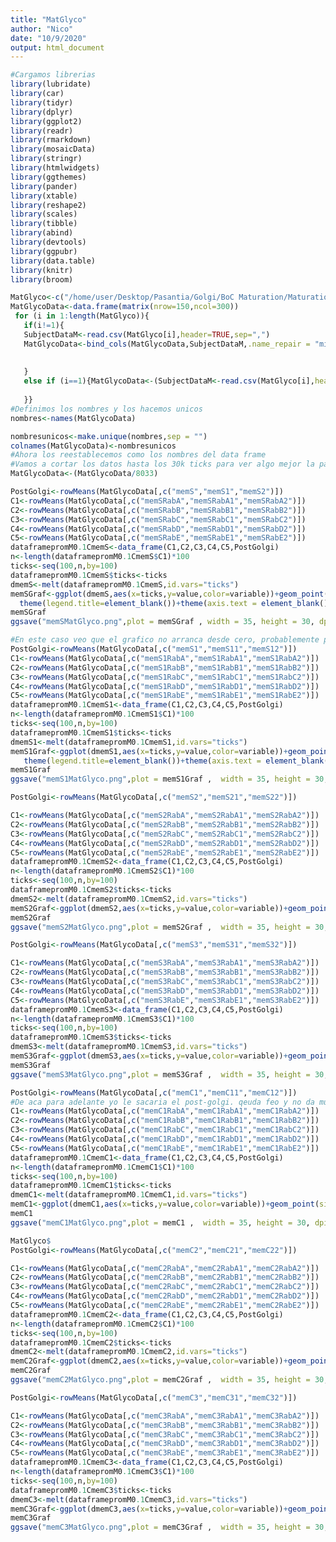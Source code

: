 ```yaml
---
title: "MatGlyco"
author: "Nico"
date: "10/9/2020"
output: html_document
---
```

```r
#Cargamos librerias
library(lubridate)
library(car)
library(tidyr)
library(dplyr)
library(ggplot2)
library(readr)
library(rmarkdown)
library(mosaicData)
library(stringr)
library(htmlwidgets)
library(ggthemes)
library(pander)
library(xtable)
library(reshape2)
library(scales)
library(tibble)
library(abind)
library(devtools)
library(ggpubr)
library(data.table)
library(knitr)
library(broom)
```

```r
MatGlyco<-c("/home/user/Desktop/Pasantia/Golgi/BoC Maturation/MaturationGlyco/ResultsIntrTransp3-1.csv","/home/user/Desktop/Pasantia/Golgi/BoC Maturation/MaturationGlyco/ResultsIntrTransp3-2.csv","/home/user/Desktop/Pasantia/Golgi/BoC Maturation/MaturationGlyco/ResultsIntrTransp3-3.csv")
MatGlycoData<-data.frame(matrix(nrow=150,ncol=300))
 for (i in 1:length(MatGlyco)){
   if(i!=1){ 
   SubjectDataM<-read.csv(MatGlyco[i],header=TRUE,sep=",")
   MatGlycoData<-bind_cols(MatGlycoData,SubjectDataM,.name_repair = "minimal")#El minimal indica que no haya reparacion de nombres
   
   
   }
   else if (i==1){MatGlycoData<-(SubjectDataM<-read.csv(MatGlyco[i],header=TRUE,sep=","))
   
   }}
#Definimos los nombres y los hacemos unicos
nombres<-names(MatGlycoData)

nombresunicos<-make.unique(nombres,sep = "")
colnames(MatGlycoData)<-nombresunicos
#Ahora los reestablecemos como los nombres del data frame
#Vamos a cortar los datos hasta los 30k ticks para ver algo mejor la parte importante del transporte y normalizarlos
MatGlycoData<-(MatGlycoData/8033)

```


```r
PostGolgi<-rowMeans(MatGlycoData[,c("memS","memS1","memS2")])
C1<-rowMeans(MatGlycoData[,c("memSRabA","memSRabA1","memSRabA2")])
C2<-rowMeans(MatGlycoData[,c("memSRabB","memSRabB1","memSRabB2")])
C3<-rowMeans(MatGlycoData[,c("memSRabC","memSRabC1","memSRabC2")])
C4<-rowMeans(MatGlycoData[,c("memSRabD","memSRabD1","memSRabD2")])
C5<-rowMeans(MatGlycoData[,c("memSRabE","memSRabE1","memSRabE2")])
dataframepromM0.1CmemS<-data_frame(C1,C2,C3,C4,C5,PostGolgi)
n<-length(dataframepromM0.1CmemS$C1)*100
ticks<-seq(100,n,by=100)
dataframepromM0.1CmemS$ticks<-ticks
dmemS<-melt(dataframepromM0.1CmemS,id.vars="ticks")
memSGraf<-ggplot(dmemS,aes(x=ticks,y=value,color=variable))+geom_point(size=45)+geom_line(size=20)+labs(x="",y="")+scale_color_manual(values = c("C1" = "blue", "C2" = "skyblue2","C3"="green4","C4"="red","C5"="yellow","PostGolgi"="grey1"))+theme_classic()+theme(text=element_text(size = 30))+ theme(legend.position="none") +
  theme(legend.title=element_blank())+theme(axis.text = element_blank())+theme(plot.title = element_text(hjust=0.5))+theme(axis.title.x = element_text(vjust=1))+theme(axis.title.y = element_text(vjust=2.2))+theme(legend.text = element_text(size =15 ))+theme(legend.text = element_text(size = 50))+theme(axis.line = element_line(size=12),axis.ticks = element_line(colour = "black", size = 10))+theme( axis.ticks.length=unit(2, "cm"),axis.ticks.margin=unit(0.5,"cm"))+ylim(0, 1.2)+scale_x_continuous(breaks=c(0,15000,30000))
memSGraf
ggsave("memSMatGlyco.png",plot = memSGraf , width = 35, height = 30, dpi = 200, units = "in", device='png')
```

```r
#En este caso veo que el grafico no arranca desde cero, probablemente porque en el momento cero no estaba presente dicho sustrato, ya que es una proteina que entra sin glicosilacion
PostGolgi<-rowMeans(MatGlycoData[,c("memS1","memS11","memS12")])
C1<-rowMeans(MatGlycoData[,c("memS1RabA","memS1RabA1","memS1RabA2")])
C2<-rowMeans(MatGlycoData[,c("memS1RabB","memS1RabB1","memS1RabB2")])
C3<-rowMeans(MatGlycoData[,c("memS1RabC","memS1RabC1","memS1RabC2")])
C4<-rowMeans(MatGlycoData[,c("memS1RabD","memS1RabD1","memS1RabD2")])
C5<-rowMeans(MatGlycoData[,c("memS1RabE","memS1RabE1","memS1RabE2")])
dataframepromM0.1CmemS1<-data_frame(C1,C2,C3,C4,C5,PostGolgi)
n<-length(dataframepromM0.1CmemS1$C1)*100
ticks<-seq(100,n,by=100)
dataframepromM0.1CmemS1$ticks<-ticks
dmemS1<-melt(dataframepromM0.1CmemS1,id.vars="ticks")
memS1Graf<-ggplot(dmemS1,aes(x=ticks,y=value,color=variable))+geom_point(size=45)+geom_line(size=10)+labs(x="",y="")+scale_color_manual(values = c("C1" = "blue", "C2" = "skyblue2","C3"="green4","C4"="red","C5"="yellow","PostGolgi"="grey1"))+theme_classic()+theme(text=element_text(size = 30))+ theme(legend.position="none") +
   theme(legend.title=element_blank())+theme(axis.text = element_blank())+theme(plot.title = element_text(hjust=0.5))+theme(axis.title.x = element_text(vjust=1))+theme(axis.title.y = element_text(vjust=2.2))+theme(legend.text = element_text(size =15 ))+theme(legend.text = element_text(size = 50))+theme(axis.line = element_line(size=12),axis.ticks = element_line(colour = "black", size = 10))+theme( axis.ticks.length=unit(2, "cm"),axis.ticks.margin=unit(0.5,"cm"))+ scale_x_continuous(limits = c(0,1550,3000),expand = c(0,0))+ylim(0, 1.2)+scale_x_continuous(breaks=c(0,15000,30000))
memS1Graf
ggsave("memS1MatGlyco.png",plot = memS1Graf ,  width = 35, height = 30, dpi = 200, units = "in", device='png')
```

```r
PostGolgi<-rowMeans(MatGlycoData[,c("memS2","memS21","memS22")])

C1<-rowMeans(MatGlycoData[,c("memS2RabA","memS2RabA1","memS2RabA2")])
C2<-rowMeans(MatGlycoData[,c("memS2RabB","memS2RabB1","memS2RabB2")])
C3<-rowMeans(MatGlycoData[,c("memS2RabC","memS2RabC1","memS2RabC2")])
C4<-rowMeans(MatGlycoData[,c("memS2RabD","memS2RabD1","memS2RabD2")])
C5<-rowMeans(MatGlycoData[,c("memS2RabE","memS2RabE1","memS2RabE2")])
dataframepromM0.1CmemS2<-data_frame(C1,C2,C3,C4,C5,PostGolgi)
n<-length(dataframepromM0.1CmemS2$C1)*100
ticks<-seq(100,n,by=100)
dataframepromM0.1CmemS2$ticks<-ticks
dmemS2<-melt(dataframepromM0.1CmemS2,id.vars="ticks")
memS2Graf<-ggplot(dmemS2,aes(x=ticks,y=value,color=variable))+geom_point(size=45)+geom_line(size=10)+labs(x="",y="")+scale_color_manual(values = c("C1" = "blue", "C2" = "skyblue2","C3"="green4","C4"="red","C5"="yellow","PostGolgi"="grey1"))+theme_classic()+theme(text=element_text(size = 30))+ theme(legend.position="none") +  theme(legend.title=element_blank())+theme(axis.text = element_blank())+theme(plot.title = element_text(hjust=0.5))+theme(axis.title.x = element_text(vjust=1))+theme(axis.title.y = element_text(vjust=2.2))+theme(legend.text = element_text(size =15 ))+theme(legend.text = element_text(size = 50))+theme(axis.line = element_line(size=12),axis.ticks = element_line(colour = "black", size = 10))+theme( axis.ticks.length=unit(2, "cm"),axis.ticks.margin=unit(0.5,"cm"))+scale_x_continuous(breaks=c(0,15000,30000))+ylim(0, 1.2)#+scale_y_continuous(breaks=c(0,0.04,0.08,0.12,0.16))
memS2Graf
ggsave("memS2MatGlyco.png",plot = memS2Graf ,  width = 35, height = 30, dpi = 200, units = "in", device='png')
```

```r
PostGolgi<-rowMeans(MatGlycoData[,c("memS3","memS31","memS32")])

C1<-rowMeans(MatGlycoData[,c("memS3RabA","memS3RabA1","memS3RabA2")])
C2<-rowMeans(MatGlycoData[,c("memS3RabB","memS3RabB1","memS3RabB2")])
C3<-rowMeans(MatGlycoData[,c("memS3RabC","memS3RabC1","memS3RabC2")])
C4<-rowMeans(MatGlycoData[,c("memS3RabD","memS3RabD1","memS3RabD2")])
C5<-rowMeans(MatGlycoData[,c("memS3RabE","memS3RabE1","memS3RabE2")])
dataframepromM0.1CmemS3<-data_frame(C1,C2,C3,C4,C5,PostGolgi)
n<-length(dataframepromM0.1CmemS3$C1)*100
ticks<-seq(100,n,by=100)
dataframepromM0.1CmemS3$ticks<-ticks
dmemS3<-melt(dataframepromM0.1CmemS3,id.vars="ticks")
memS3Graf<-ggplot(dmemS3,aes(x=ticks,y=value,color=variable))+geom_point(size=45)+geom_line(size=10)+labs(x="",y="")+scale_color_manual(values = c("C1" = "blue", "C2" = "skyblue2","C3"="green4","C4"="red","C5"="yellow","PostGolgi"="grey1"))+theme_classic()+theme(text=element_text(size = 30))+ theme(legend.position="none") +  theme(legend.title=element_blank())+theme(axis.text = element_blank())+theme(plot.title = element_text(hjust=0.5))+theme(axis.title.x = element_text(vjust=1))+theme(axis.title.y = element_text(vjust=2.2))+theme(legend.text = element_text(size =15 ))+theme(legend.text = element_text(size = 50))+theme(axis.line = element_line(size=12),axis.ticks = element_line(colour = "black", size = 10))+theme( axis.ticks.length=unit(2, "cm"),axis.ticks.margin=unit(0.5,"cm"))+ylim(0, 1.2)+scale_x_continuous(breaks=c(0,15000,30000))
memS3Graf
ggsave("memS3MatGlyco.png",plot = memS3Graf ,  width = 35, height = 30, dpi = 200, units = "in", device='png')
```

```r
PostGolgi<-rowMeans(MatGlycoData[,c("memC1","memC11","memC12")])
#De aca para adelante yo le sacaria el post-golgi. qeuda feo y no da mucha informacion.
C1<-rowMeans(MatGlycoData[,c("memC1RabA","memC1RabA1","memC1RabA2")])
C2<-rowMeans(MatGlycoData[,c("memC1RabB","memC1RabB1","memC1RabB2")])
C3<-rowMeans(MatGlycoData[,c("memC1RabC","memC1RabC1","memC1RabC2")])
C4<-rowMeans(MatGlycoData[,c("memC1RabD","memC1RabD1","memC1RabD2")])
C5<-rowMeans(MatGlycoData[,c("memC1RabE","memC1RabE1","memC1RabE2")])
dataframepromM0.1CmemC1<-data_frame(C1,C2,C3,C4,C5,PostGolgi)
n<-length(dataframepromM0.1CmemC1$C1)*100
ticks<-seq(100,n,by=100)
dataframepromM0.1CmemC1$ticks<-ticks
dmemC1<-melt(dataframepromM0.1CmemC1,id.vars="ticks")
memC1<-ggplot(dmemC1,aes(x=ticks,y=value,color=variable))+geom_point(size=45)+geom_line(size=10)+labs(x="",y="")+scale_color_manual(values = c("C1" = "blue", "C2" = "skyblue2","C3"="green4","C4"="red","C5"="yellow","PostGolgi"="grey1"))+theme_classic()+theme(text=element_text(size = 30))+ theme(legend.position="none") +  theme(legend.title=element_blank())+theme(axis.text = element_blank())+theme(plot.title = element_text(hjust=0.5))+theme(axis.title.x = element_text(vjust=1))+theme(axis.title.y = element_text(vjust=2.2))+theme(legend.text = element_text(size =15 ))+theme(legend.text = element_text(size = 50))+theme(axis.line = element_line(size=12),axis.ticks = element_line(colour = "black", size = 10))+theme( axis.ticks.length=unit(2, "cm"),axis.ticks.margin=unit(0.5,"cm"))+ylim(0, 1.2)+scale_x_continuous(breaks=c(0,15000,30000))
memC1
ggsave("memC1MatGlyco.png",plot = memC1 ,  width = 35, height = 30, dpi = 200, units = "in", device='png')
```

```r
MatGlyco$
PostGolgi<-rowMeans(MatGlycoData[,c("memC2","memC21","memC22")])

C1<-rowMeans(MatGlycoData[,c("memC2RabA","memC2RabA1","memC2RabA2")])
C2<-rowMeans(MatGlycoData[,c("memC2RabB","memC2RabB1","memC2RabB2")])
C3<-rowMeans(MatGlycoData[,c("memC2RabC","memC2RabC1","memC2RabC2")])
C4<-rowMeans(MatGlycoData[,c("memC2RabD","memC2RabD1","memC2RabD2")])
C5<-rowMeans(MatGlycoData[,c("memC2RabE","memC2RabE1","memC2RabE2")])
dataframepromM0.1CmemC2<-data_frame(C1,C2,C3,C4,C5,PostGolgi)
n<-length(dataframepromM0.1CmemC2$C1)*100
ticks<-seq(100,n,by=100)
dataframepromM0.1CmemC2$ticks<-ticks
dmemC2<-melt(dataframepromM0.1CmemC2,id.vars="ticks")
memC2Graf<-ggplot(dmemC2,aes(x=ticks,y=value,color=variable))+geom_point(size=45)+geom_line(size=10)+labs(x="",y="")+scale_color_manual(values = c("C1" = "blue", "C2" = "skyblue2","C3"="green4","C4"="red","C5"="yellow","PostGolgi"="grey1"))+theme_classic()+theme(text=element_text(size = 30))+ theme(legend.position="none") +  theme(legend.title=element_blank(),axis.text = element_blank(),plot.title = element_text(hjust=0.5))+theme(axis.title.x = element_text(vjust=1))+theme(axis.title.y = element_text(vjust=2.2))+theme(legend.text = element_text(size =15 ))+theme(legend.text = element_text(size = 50))+theme(axis.line = element_line(size=12),axis.ticks = element_line(colour = "black", size = 10))+theme( axis.ticks.length=unit(2, "cm"),axis.ticks.margin=unit(0.5,"cm"))+ylim(0, 1.2)+scale_x_continuous(breaks=c(0,15000,30000))
memC2Graf
ggsave("memC2MatGlyco.png",plot = memC2Graf ,  width = 35, height = 30, dpi = 200, units = "in", device='png')
```

```r
PostGolgi<-rowMeans(MatGlycoData[,c("memC3","memC31","memC32")])

C1<-rowMeans(MatGlycoData[,c("memC3RabA","memC3RabA1","memC3RabA2")])
C2<-rowMeans(MatGlycoData[,c("memC3RabB","memC3RabB1","memC3RabB2")])
C3<-rowMeans(MatGlycoData[,c("memC3RabC","memC3RabC1","memC3RabC2")])
C4<-rowMeans(MatGlycoData[,c("memC3RabD","memC3RabD1","memC3RabD2")])
C5<-rowMeans(MatGlycoData[,c("memC3RabE","memC3RabE1","memC3RabE2")])
dataframepromM0.1CmemC3<-data_frame(C1,C2,C3,C4,C5,PostGolgi)
n<-length(dataframepromM0.1CmemC3$C1)*100
ticks<-seq(100,n,by=100)
dataframepromM0.1CmemC3$ticks<-ticks
dmemC3<-melt(dataframepromM0.1CmemC3,id.vars="ticks")
memC3Graf<-ggplot(dmemC3,aes(x=ticks,y=value,color=variable))+geom_point(size=45)+geom_line(size=10)+labs(x="",y="")+scale_color_manual(values = c("C1" = "blue", "C2" = "skyblue2","C3"="green4","C4"="red","C5"="yellow","PostGolgi"="grey1"))+theme_classic()+theme(text=element_text(size = 30))+ theme(legend.position="none") +  theme(legend.title=element_blank())+theme(axis.text = element_blank())+theme(plot.title = element_text(hjust=0.5))+theme(axis.title.x = element_text(vjust=1))+theme(axis.title.y = element_text(vjust=2.2))+theme(legend.text = element_text(size =15 ))+theme(legend.text = element_text(size = 50))+theme(axis.line = element_line(size=12),axis.ticks = element_line(colour = "black", size = 10))+theme( axis.ticks.length=unit(2, "cm"),axis.ticks.margin=unit(0.5,"cm"))+ylim(0, 1.2)+scale_x_continuous(breaks=c(0,15000,30000))
memC3Graf
ggsave("memC3MatGlyco.png",plot = memC3Graf ,  width = 35, height = 30, dpi = 200, units = "in", device='png')
```